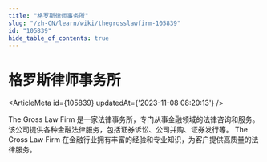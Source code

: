 ```yaml
---
title: "格罗斯律师事务所"
slug: "/zh-CN/learn/wiki/thegrosslawfirm-105839"
id: "105839"
hide_table_of_contents: true
---
```



<Breadcrumbs current="格罗斯律师事务所" />

# 格罗斯律师事务所

<ArticleMeta id={105839} updatedAt={'2023-11-08 08:20:13'} />
<div className='border-solid border-b border-t-0 my-4 border-[var(--ifm-color-gray-300)]' />

The Gross Law Firm 是一家法律事务所，专门从事金融领域的法律咨询和服务。该公司提供各种金融法律服务，包括证券诉讼、公司并购、证券发行等。 The Gross Law Firm 在金融行业拥有丰富的经验和专业知识，为客户提供高质量的法律服务。

